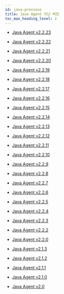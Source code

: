 ```yaml
---
id: java-previous
title: Java Agent 지난 버전
toc_max_heading_level: 2
---
```


* [Java Agent v2.2.23](java-2_2_23)

* [Java Agent v2.2.22](java-2_2_22)

* [Java Agent v2.2.21](java-2_2_21)

* [Java Agent v2.2.20](java-2_2_20)

* [Java Agent v2.2.19](java-2_2_19)

* [Java Agent v2.2.18](java-2_2_18)

* [Java Agent v2.2.17](java-2_2_17)

* [Java Agent v2.2.16](java-2_2_16)

* [Java Agent v2.2.15](java-2_2_15)

* [Java Agent v2.2.14](java-2_2_14)

* [Java Agent v2.2.13](java-2_2_13)

* [Java Agent v2.2.12](java-2_2_12)

* [Java Agent v2.2.11](java-2_2_11)

* [Java Agent v2.2.10](java-2_2_10)

* [Java Agent v2.2.9](java-2_2_9)

* [Java Agent v2.2.8](java-2_2_8)

* [Java Agent v2.2.7](java-2_2_7)

* [Java Agent v2.2.6](java-2_2_6)

* [Java Agent v2.2.5](java-2_2_5)

* [Java Agent v2.2.4](java-2_2_4)

* [Java Agent v2.2.3](java-2_2_3)

* [Java Agent v2.2.2](java-2_2_2)

* [Java Agent v2.2.0](java-2_2_0)

* [Java Agent v2.1.3](java-2_1_3)

* [Java Agent v2.1.2](java-2_1_2)

* [Java Agent v2.1.1](java-2_1_1)

* [Java Agent v2.1.0](java-2_1_0)

* [Java Agent v2.0](java-2_0)